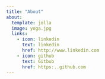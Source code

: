 ```yaml
---
title: "About"
about: 
  template: jolla
  image: yoga.jpg
  links: 
    - icon: linkedin
      text: linkedin
      href: http://www.linkedin.com
    - icon: github
      text: Gitbub
      href: https:..github.com  
---
```

